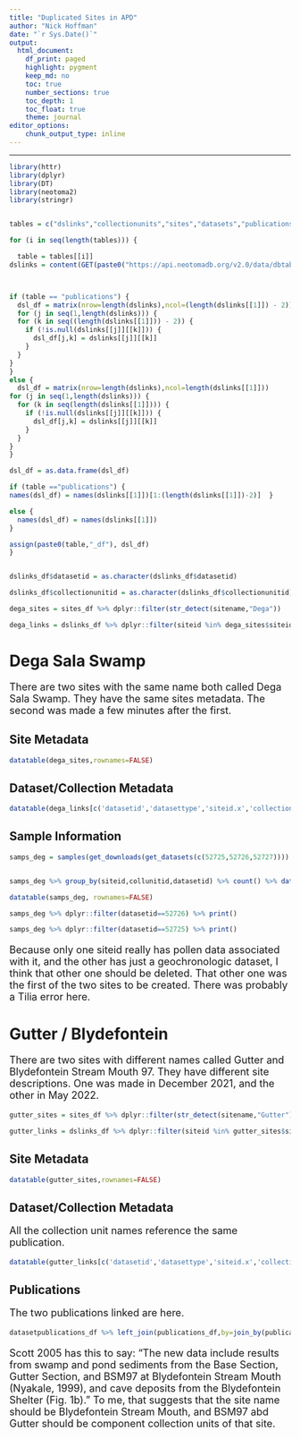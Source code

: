 ```yaml
---
title: "Duplicated Sites in APD"
author: "Nick Hoffman"
date: "`r Sys.Date()`"
output:
  html_document:
    df_print: paged
    highlight: pygment
    keep_md: no
    toc: true
    number_sections: true
    toc_depth: 1
    toc_float: true
    theme: journal
editor_options:
    chunk_output_type: inline
---
```


<style type="text/css">
h2, h3, h4, h5, h6 {
  counter-reset: section;
}
p {
  font-size:18px;
}

ul {
  font-size:18px;
}

li {
  font-size:18px;
}
table {
   padding: 0;border-collapse: collapse;
   layout: fixed;
   width: 90%; }
table tr {
   border-top: 1px solid #cccccc;
   background-color: white;
   margin: 0;
   padding: 0; }
table tr:nth-child(2n) {
   background-color: #f8f8f8; }
table tr th {
   font-weight: bold;
   border: 1px solid #cccccc;
   margin: 0;
   padding: 6px 13px; }
table tr td {
   border: 1px solid #cccccc;
   margin: 0;
   padding: 6px 13px; }
table tr th :first-child, table tr td :first-child {
   margin-top: 0; }
table tr th :last-child, table tr td :last-child {
   margin-bottom: 0; }
.html-widget {
    margin: auto;
}
</style>

---
```r


library(httr)
library(dplyr)
library(DT)
library(neotoma2)
library(stringr)


tables = c("dslinks","collectionunits","sites","datasets","publications", "datasetpublications","constituentdatabases","datasetdatabases","datasettypes")

for (i in seq(length(tables))) {

  table = tables[[i]]
dslinks = content(GET(paste0("https://api.neotomadb.org/v2.0/data/dbtables?table=",table,"&limit=75000&offset=0")))$data



if (table == "publications") {
  dsl_df = matrix(nrow=length(dslinks),ncol=(length(dslinks[[1]]) - 2))
  for (j in seq(1,length(dslinks))) {
  for (k in seq((length(dslinks[[1]])) - 2)) {
    if (!is.null(dslinks[[j]][[k]])) {
      dsl_df[j,k] = dslinks[[j]][[k]]
    }
  }
}
}
else {
  dsl_df = matrix(nrow=length(dslinks),ncol=length(dslinks[[1]]))
for (j in seq(1,length(dslinks))) {
  for (k in seq(length(dslinks[[1]]))) {
    if (!is.null(dslinks[[j]][[k]])) {
      dsl_df[j,k] = dslinks[[j]][[k]]
    }
  }
}
}

dsl_df = as.data.frame(dsl_df)

if (table =="publications") {
names(dsl_df) = names(dslinks[[1]])[1:(length(dslinks[[1]])-2)]  }

else {
  names(dsl_df) = names(dslinks[[1]])  
}

assign(paste0(table,"_df"), dsl_df)
}


dslinks_df$datasetid = as.character(dslinks_df$datasetid)

dslinks_df$collectionunitid = as.character(dslinks_df$collectionunitid)

dega_sites = sites_df %>% dplyr::filter(str_detect(sitename,"Dega"))

dega_links = dslinks_df %>% dplyr::filter(siteid %in% dega_sites$siteid) %>% dplyr::left_join(datasets_df,by=join_by(datasetid,collectionunitid)) %>% left_join(collectionunits_df,by=join_by(collectionunitid)) %>% left_join(datasettypes_df,by=join_by(datasettypeid))

```

# Dega Sala Swamp

There are two sites with the same name both called Dega Sala Swamp. They have the same sites metadata. The second was made a few minutes after the first.

## Site Metadata

``` r

datatable(dega_sites,rownames=FALSE)
```

## Dataset/Collection Metadata

``` r

datatable(dega_links[c('datasetid','datasettype','siteid.x','collectionunitid','datasetname','collunitname','colldate')],rownames=FALSE)
```

## Sample Information

```r
samps_deg = samples(get_downloads(get_datasets(c(52725,52726,52727)))) 


samps_deg %>% group_by(siteid,collunitid,datasetid) %>% count() %>% datatable(rownames=FALSE)

datatable(samps_deg, rownames=FALSE)

samps_deg %>% dplyr::filter(datasetid==52726) %>% print()

samps_deg %>% dplyr::filter(datasetid==52725) %>% print()
```

Because only one siteid really has pollen data associated with it, and the other has just a geochronologic dataset, I think that other one should be deleted. That other one was the first of the two sites to be created. There was probably a Tilia error here.

# Gutter / Blydefontein

There are two sites with different names called Gutter and Blydefontein Stream Mouth 97. They have different site descriptions. One was made in December 2021, and the other in May 2022.

```r


gutter_sites = sites_df %>% dplyr::filter(str_detect(sitename,"Gutter") | str_detect(sitename,"Blydefontein"))

gutter_links = dslinks_df %>% dplyr::filter(siteid %in% gutter_sites$siteid) %>% dplyr::left_join(datasets_df,by=join_by(datasetid,collectionunitid)) %>% left_join(collectionunits_df,by=join_by(collectionunitid)) %>% left_join(datasettypes_df,by=join_by(datasettypeid))
```


## Site Metadata

``` r

datatable(gutter_sites,rownames=FALSE)
```

## Dataset/Collection Metadata

All the collection unit names reference the same publication.

``` r

datatable(gutter_links[c('datasetid','datasettype','siteid.x','collectionunitid','datasetname','collunitname','colldate')],rownames=FALSE)
```

## Publications

The two publications linked are here.
```r

datasetpublications_df %>% left_join(publications_df,by=join_by(publicationid)) %>% dplyr::filter(datasetid %in% gutter_links$datasetid) %>% select(citation,datasetid) %>% distinct() %>% group_by(citation) %>% summarize(toString(unique(datasetid))) %>% datatable(rownames=FALSE)

```

Scott 2005 has this to say: "The new data include results from swamp and pond sediments from the Base Section, Gutter Section, and BSM97 at Blydefontein Stream Mouth (Nyakale, 1999), and cave deposits from the Blydefontein Shelter (Fig. 1b)." To me, that suggests that the site name should be Blydefontein Stream Mouth, and BSM97 abd Gutter should be component collection units of that site.
```r


```


<div class="tocify-extend-page" data-unique="tocify-extend-page" style="height: 0;"></div>